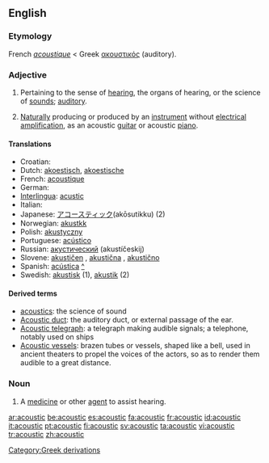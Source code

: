 ==English==

===Etymology===
French ''[[acoustique]]'' < Greek [[ακουστικός]] (auditory).

===Adjective===
{{en-adj|-}}

# Pertaining to the sense of [[hearing]], the organs of hearing, or the science of [[sounds]]; [[auditory]].
# {{music}} [[Naturally]] producing or produced by an [[instrument]] without [[electrical]] [[amplification]], as an acoustic [[guitar]] or acoustic [[piano]].

====Translations====
* Croatian: {{t-|hr|akustičan}}
* Dutch: [[akoestisch]], [[akoestische]]
* French: [[acoustique]]
* German: {{t+|de|akustisch}}
* [[Interlingua]]: [[acustic]]
* Italian: {{t-|it|acustico}}
* Japanese: [[アコースティック]](akōsutikku) (2)
* Norwegian: [[akustkk]]
* Polish: [[akustyczny]]
* Portuguese: [[acústico]]
* Russian: [[акустический]] (akustíčeskij)
* Slovene: [[akustičen]] {{m}}, [[akustična]] {{f}}, [[akustično]] {{n}}
* Spanish: [[acústica]] [[:es:acústica|^]]
* Swedish: [[akustisk]] (1), [[akustik]] (2)

====Derived terms====
*[[acoustics]]: the science of sound
*[[Acoustic duct]]: the auditory duct, or external passage of the ear.
*[[Acoustic telegraph]]: a telegraph making audible signals; a telephone, notably used on ships
*[[Acoustic vessels]]: brazen tubes or vessels, shaped like a bell, used in ancient theaters to propel the voices of the actors, so as to render them audible to a great distance.

===Noun===
{{en-noun}}

# {{medicine}} A [[medicine]] or other [[agent]] to assist hearing.

[[Category:Greek derivations]]

[[ar:acoustic]]
[[be:acoustic]]
[[es:acoustic]]
[[fa:acoustic]]
[[fr:acoustic]]
[[id:acoustic]]
[[it:acoustic]]
[[pt:acoustic]]
[[fi:acoustic]]
[[sv:acoustic]]
[[ta:acoustic]]
[[vi:acoustic]]
[[tr:acoustic]]
[[zh:acoustic]]